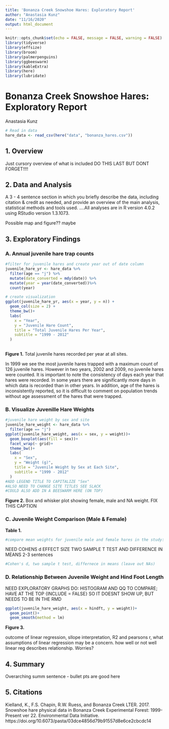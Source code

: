 ```yaml
---
title: 'Bonanza Creek Snowshoe Hares: Exploratory Report'
author: "Anastasia Kunz"
date: "11/16/2020"
output: html_document
---
```


```r
knitr::opts_chunk$set(echo = FALSE, message = FALSE, warning = FALSE)
library(tidyverse)
library(effsize)
library(broom)
library(palmerpenguins)
library(ggbeeswarm)
library(kableExtra)
library(here)
library(lubridate)
```

# Bonanza Creek Snowshoe Hares: Exploratory Report
 Anastasia Kunz
 
```r
# Read in data
hare_data <- read_csv(here("data", "bonanza_hares.csv"))
```
 
## 1. Overview
Just cursory overview of what is included DO THIS LAST BUT DONT FORGET!!!!


## 2. Data and Analysis
A 3 - 4 sentence section in which you briefly describe the data, including citation & credit as needed, and provide an overview of the main analysis, statistical methods and tools used.
....All analyses are in R version 4.0.2 using RStudio version 1.3.1073.



Possible map and figure?? maybe

## 3. Exploratory Findings
### A. Annual juvenile hare trap counts

```r
#filter for juvenile hares and create year out of date column
juvenile_hare_yr <- hare_data %>% 
  filter(age == "j") %>% 
  mutate(date_converted = mdy(date)) %>% 
  mutate(year = year(date_converted))%>% 
  count(year)

# create visualization
ggplot(juvenile_hare_yr, aes(x = year, y = n)) +
  geom_col(size = 2) +
  theme_bw()+
  labs(
    x = "Year",
    y = "Juvenile Hare Count",
    title = "Total Juvenile Hares Per Year",
    subtitle = "1999 - 2012"
  )
  
```

**Figure 1.** Total juvenile hares recorded per year at all sites. 

In 1999 we see the most juvenile hares trapped with a maximum count of 126 juvenile hares. However in two years, 2002 and 2009, no juvenile hares were counted. It is important to note the consistency of days each year that hares were recorded. In some years there are significantly more days in which data is recorded than in other years. In addition, age of the hares is inconsistently reported, so it is difficult to comment on population trends without age assessment of the hares that were trapped.

### B. Visualize Juvenille Hare Weights

```r
#juvenile hare weight by sex and site 
juvenile_hare_weight <- hare_data %>% 
  filter(age == "j")
ggplot(juvenile_hare_weight, aes(x = sex, y = weight))+
  geom_boxplot(aes(fill = sex))+
  facet_wrap(~ grid)+
  theme_bw()+
  labs(
    x = "Sex",
    y = "Weight (g)",
    title = "Juvenile Weight by Sex at Each Site",
    subtitle = "1999 - 2012"
  )
#ADD LEGEND TITLE TO CAPITALIZE "Sex" 
#ALSO NEED TO CHANGE SITE TITLES SEE SLACK
#COULD ALSO ADD IN A BEESWARM HERE (ON TOP)
```

**Figure 2.** Box and whisker plot showing female, male and NA weight. FIX THIS CAPTION


### C. Juvenile Weight Comparison (Male & Female)

**Table 1.** 
```r
#compare mean weights for juvenile male and female hares in the study: table with mean stdev and sample size TABLE CAPTION GOES ABOVE FOR THIS ONE
```

NEED COHENS d EFFECT SIZE TWO SAMPLE T TEST AND DIFFERENCE IN MEANS 2-3 sentences

```r
#Cohen's d, two sample t test, differnece in means (leave out NAs)
```

### D. Relationship Between Juvenile Weight and Hind Foot Length

NEED EXPLORATORY GRAPHS DO: HISTOGRAM AND QQ TO COMPARE; HAVE AT THE TOP {INCLUDE = FALSE} SO IT DOESNT SHOW UP, BUT NEEDS TO BE IN THE RMD


```r
ggplot(juvenile_hare_weight, aes(x = hindft, y = weight))+
  geom_point()+
  geom_smooth(method = lm)
```

**Figure 3.** 

outcome of linear regression, sllope interpretation, R2 and pearsons r, what assumptions of linear regression may be a concern. how well or not well linear reg describes relationship. Worries?


## 4. Summary

Overarching summ sentence
  - bullet pts are good here

## 5. Citations

Kielland, K., F.S. Chapin, R.W. Ruess, and Bonanza Creek LTER. 2017. Snowshoe hare physical data in Bonanza Creek Experimental Forest: 1999-Present ver 22. Environmental Data Initiative. https://doi.org/10.6073/pasta/03dce4856d79b91557d8e6ce2cbcdc14











